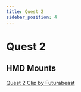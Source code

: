 ```yaml
---
title: Quest 2
sidebar_position: 4
---
```


# Quest 2

## HMD Mounts
[Quest 2 Clip by Futurabeast](https://github.com/Project-Babble/BabbleHardware/tree/main/3D-Printed_Parts/Quest_2/Futurabeast)